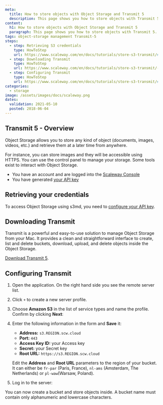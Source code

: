 ```yaml
---
meta:
  title: How to store objects with Object Storage and Transmit 5
  description: This page shows you how to store objects with Transmit 5.
content:
  h1: How to store objects with Object Storage and Transmit 5
  paragraph: This page shows you how to store objects with Transmit 5.
tags: object-storage management Transmit-5
steps:
  - step: Retrieving S3 credentials
    type: HowToStep
    url: https://www.scaleway.com/en/docs/tutorials/store-s3-transmit/#Retrieving-S3-credentials
  - step: Downloading Transmit
    type: HowToStep
    url: https://www.scaleway.com/en/docs/tutorials/store-s3-transmit/-Downloading-Transmit
  - step: Configuring Transmit
    type: HowToStep
    url: https://www.scaleway.com/en/docs/tutorials/store-s3-transmit/#Configuring-Transmit
categories:
  - storage
image: /assets/images/docs/scaleway.png
dates:
  validation: 2021-05-10
  posted: 2018-06-04
---
```


## Transmit 5 - Overview 

Object Storage allows you to store any kind of object (documents, images, videos, etc.) and retrieve them at a later time from anywhere.

For instance, you can store images and they will be accessible using HTTPS.
You can use the control panel to manage your storage. Some tools exist to interact with Object Storage.

<Message type="requirement">

- You have an account and are logged into the [Scaleway Console](https://console.scaleway.com)
- You have generated [your API key](/console/my-project/how-to/generate-api-key/)

</Message>

## Retrieving your credentials

To access Object Storage using s3md, you need to [configure your API key](/console/my-project/how-to/generate-api-key/).

## Downloading Transmit

Transmit is a powerful and easy-to-use solution to manage Object Storage from your Mac.
It provides a clean and straightforward interface to create, list and delete buckets, download, upload, and delete objects inside the Object Storage.

[Download Transmit 5](https://panic.com/transmit/).

## Configuring Transmit

1. Open the application. On the right hand side you see the remote server list.

2. Click `+` to create a new server profile.

3. Choose **Amazon S3** in the list of service types and name the profile. Confirm by clicking **Next**:
<Lightbox src="scaleway-transmit-00.png" alt="" />

4. Enter the following information in the form and **Save** it:
    - **Address:** `s3.REGION.scw.cloud`
    - **Port:** `443`
    - **Access Key ID:** your Access key
    - **Secret:** your Secret key
    - **Root URL:** `https://s3.REGION.scw.cloud`

    <Message type="important">

    Edit the **Address** and **Root URL** parameters to the region of your bucket. It can either be `fr-par` (Paris, France), `nl-ams` (Amsterdam, The Netherlands) or `pl-waw`(Warsaw, Poland).

    </Message>

    <Lightbox src="scaleway-transmit-01.png" alt="" />

5. Log in to the server:

<Lightbox src="scaleway-transmit-02.png" alt="" />

You can now create a bucket and store objects inside.
A bucket name must contain only alphanumeric and lowercase characters.
